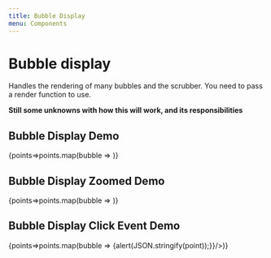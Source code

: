 ```yaml
---
title: Bubble Display
menu: Components
---
```

# Bubble display
Handles the rendering of many bubbles and the scrubber. You need to pass a render function to use.

**Still some unknowns with how this will work, and its responsibilities**




<Props of={BubbleDisplay} /> 

## Bubble Display Demo
<Playground>
  <BubbleDisplay 
    points={DEMO_POINTS}
    width={600}
    height={200}
    x={0}
    zoom={1}
  >
    {points=>points.map(bubble => <SingleBubble {...bubble}/>)}
  </BubbleDisplay>
</Playground>

## Bubble Display Zoomed Demo
<Playground>
  <BubbleDisplay 
    points={DEMO_POINTS}
    width={600}
    height={200}
    x={400}
    zoom={2.0}
  >
    {points=>points.map(bubble => <SingleBubble {...bubble}/>)}
  </BubbleDisplay>
</Playground>

## Bubble Display Click Event Demo
<Playground>
  <BubbleDisplay 
    points={DEMO_POINTS}
    width={600}
    height={200}
    x={0}
    zoom={1}
  >
    {points=>points.map(bubble => <SingleBubble {...bubble} onClick={(point, ev) => {alert(JSON.stringify(point));}}/>)}
  </BubbleDisplay>
</Playground>

